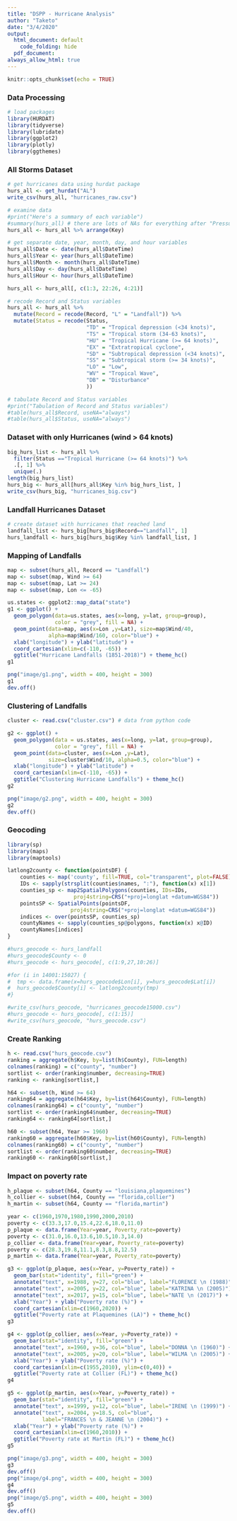 ```yaml
---
title: "DSPP - Hurricane Analysis"
author: "Taketo"
date: "3/4/2020"
output:
  html_document: default
    code_folding: hide
  pdf_document:
always_allow_html: true
---
```


```r
knitr::opts_chunk$set(echo = TRUE)
```

### Data Processing

```r
# load packages
library(HURDAT)
library(tidyverse)
library(lubridate)
library(ggplot2)
library(plotly)
library(ggthemes)
```

### All Storms Dataset

```r
# get hurricanes data using hurdat package
hurs_all <- get_hurdat("AL")
write_csv(hurs_all, "hurricanes_raw.csv")

# examine data
#print("Here's a summary of each variable")
#summary(hurs_all) # there are lots of NAs for everything after "Pressure" variable
hurs_all <- hurs_all %>% arrange(Key)

# get separate date, year, month, day, and hour variables
hurs_all$Date <- date(hurs_all$DateTime)
hurs_all$Year <- year(hurs_all$DateTime)
hurs_all$Month <- month(hurs_all$DateTime)
hurs_all$Day <- day(hurs_all$DateTime)
hurs_all$Hour <- hour(hurs_all$DateTime)

hurs_all <- hurs_all[, c(1:3, 22:26, 4:21)]

# recode Record and Status variables
hurs_all <- hurs_all %>%
  mutate(Record = recode(Record, "L" = "Landfall")) %>%
  mutate(Status = recode(Status,
                         "TD" = "Tropical depression (<34 knots)",
                         "TS" = "Tropical storm (34-63 knots)",
                         "HU" = "Tropical Hurricane (>= 64 knots)",
                         "EX" = "Extratropical cyclone",
                         "SD" = "Subtropical depression (<34 knots)",
                         "SS" = "Subtropical storm (>= 34 knots)",
                         "LO" = "Low",
                         "WV" = "Tropical Wave",
                         "DB" = "Disturbance"
                         ))

# tabulate Record and Status variables
#print("Tabulation of Record and Status variables")
#table(hurs_all$Record, useNA="always")
#table(hurs_all$Status, useNA="always")
```

### Dataset with only Hurricanes (wind > 64 knots)

```r
big_hurs_list <- hurs_all %>% 
  filter(Status =="Tropical Hurricane (>= 64 knots)") %>%
  .[, 1] %>% 
  unique(.)
length(big_hurs_list)
hurs_big <- hurs_all[hurs_all$Key %in% big_hurs_list, ]
write_csv(hurs_big, "hurricanes_big.csv")
```

### Landfall Hurricanes Dataset

```r
# create dataset with hurricanes that reached land
landfall_list <- hurs_big[hurs_big$Record=="Landfall", 1]
hurs_landfall <- hurs_big[hurs_big$Key %in% landfall_list, ]
```

### Mapping of Landfalls

```r
map <- subset(hurs_all, Record == "Landfall")
map <- subset(map, Wind >= 64)
map <- subset(map, Lat >= 24)
map <- subset(map, Lon <= -65)

us.states <- ggplot2::map_data("state")
g1 <- ggplot() + 
  geom_polygon(data=us.states, aes(x=long, y=lat, group=group), 
               color = "grey", fill = NA) + 
  geom_point(data=map, aes(x=Lon ,y=Lat), size=map$Wind/40,
             alpha=map$Wind/160, color="blue") + 
  xlab("longitude") + ylab("latitude") + 
  coord_cartesian(xlim=c(-110, -65)) + 
  ggtitle("Hurricane Landfalls (1851-2018)") + theme_hc()
g1

png("image/g1.png", width = 400, height = 300)
g1
dev.off()
```

### Clustering of Landfalls

```r
cluster <- read.csv("cluster.csv") # data from python code

g2 <- ggplot() + 
  geom_polygon(data = us.states, aes(x=long, y=lat, group=group), 
               color = "grey", fill = NA) + 
  geom_point(data=cluster, aes(x=Lon ,y=Lat), 
             size=cluster$Wind/10, alpha=0.5, color="blue") + 
  xlab("longitude") + ylab("latitude") + 
  coord_cartesian(xlim=c(-110, -65)) + 
  ggtitle("Clustering Hurricane Landfalls") + theme_hc()
g2

png("image/g2.png", width = 400, height = 300)
g2
dev.off()
```

### Geocoding

```r
library(sp)
library(maps)
library(maptools)

latlong2county <- function(pointsDF) {
    counties <- map('county', fill=TRUE, col="transparent", plot=FALSE)
    IDs <- sapply(strsplit(counties$names, ":"), function(x) x[1])
    counties_sp <- map2SpatialPolygons(counties, IDs=IDs,
                     proj4string=CRS("+proj=longlat +datum=WGS84"))
    pointsSP <- SpatialPoints(pointsDF, 
                    proj4string=CRS("+proj=longlat +datum=WGS84"))
    indices <- over(pointsSP, counties_sp)
    countyNames <- sapply(counties_sp@polygons, function(x) x@ID)
    countyNames[indices]
}

#hurs_geocode <- hurs_landfall
#hurs_geocode$County <- 0
#hurs_geocode <- hurs_geocode[, c(1:9,27,10:26)]

#for (i in 14001:15027) {
#  tmp <- data.frame(x=hurs_geocode$Lon[i], y=hurs_geocode$Lat[i])
#  hurs_geocode$County[i] <- latlong2county(tmp)
#}

#write_csv(hurs_geocode, "hurricanes_geocode15000.csv")
#hurs_geocode <- hurs_geocode[, c(1:15)]
#write_csv(hurs_geocode, "hurs_geocode.csv")
```

### Create Ranking

```r
h <- read.csv("hurs_geocode.csv")
ranking = aggregate(h$Key, by=list(h$County), FUN=length)
colnames(ranking) = c("county", "number")
sortlist <- order(ranking$number, decreasing=TRUE)
ranking <- ranking[sortlist,]

h64 <- subset(h, Wind >= 64)
ranking64 = aggregate(h64$Key, by=list(h64$County), FUN=length)
colnames(ranking64) = c("county", "number")
sortlist <- order(ranking64$number, decreasing=TRUE)
ranking64 <- ranking64[sortlist,]

h60 <- subset(h64, Year >= 1960)
ranking60 = aggregate(h60$Key, by=list(h60$County), FUN=length)
colnames(ranking60) = c("county", "number")
sortlist <- order(ranking60$number, decreasing=TRUE)
ranking60 <- ranking60[sortlist,]
```

### Impact on poverty rate

```r
h_plaque <- subset(h64, County == "louisiana,plaquemines")
h_collier <- subset(h64, County == "florida,collier")
h_martin <- subset(h64, County == "florida,martin")

year <- c(1960,1970,1980,1990,2000,2010)
poverty <- c(33.3,17.0,15.4,22.6,18.0,11.0)
p_plaque <- data.frame(Year=year, Poverty_rate=poverty)
poverty <- c(31.0,16.0,13.6,10.5,10.3,14.0)
p_collier <- data.frame(Year=year, Poverty_rate=poverty)
poverty <- c(28.3,19.8,11.1,8.3,8.8,12.5)
p_martin <- data.frame(Year=year, Poverty_rate=poverty)

g3 <- ggplot(p_plaque, aes(x=Year, y=Poverty_rate)) + 
  geom_bar(stat="identity", fill="green") + 
  annotate("text", x=1988, y=27, col="blue", label="FLORENCE \n (1988)") +
  annotate("text", x=2005, y=22, col="blue", label="KATRINA \n (2005)") + 
  annotate("text", x=2017, y=15, col="blue", label="NATE \n (2017)") + 
  xlab("Year") + ylab("Poverty rate (%)") + 
  coord_cartesian(xlim=c(1960,2020)) + 
  ggtitle("Poverty rate at Plaquemines (LA)") + theme_hc()
g3

g4 <- ggplot(p_collier, aes(x=Year, y=Poverty_rate)) + 
  geom_bar(stat="identity", fill="green") + 
  annotate("text", x=1960, y=36, col="blue", label="DONNA \n (1960)") +
  annotate("text", x=2005, y=20, col="blue", label="WILMA \n (2005)") + 
  xlab("Year") + ylab("Poverty rate (%)") + 
  coord_cartesian(xlim=c(1955,2010), ylim=c(0,40)) + 
  ggtitle("Poverty rate at Collier (FL)") + theme_hc()
g4

g5 <- ggplot(p_martin, aes(x=Year, y=Poverty_rate)) + 
  geom_bar(stat="identity", fill="green") + 
  annotate("text", x=1999, y=12, col="blue", label="IRENE \n (1999)") +
  annotate("text", x=2004, y=18.5, col="blue", 
           label="FRANCES \n & JEANNE \n (2004)") + 
  xlab("Year") + ylab("Poverty rate (%)") + 
  coord_cartesian(xlim=c(1960,2010)) + 
  ggtitle("Poverty rate at Martin (FL)") + theme_hc()
g5

png("image/g3.png", width = 400, height = 300)
g3
dev.off()
png("image/g4.png", width = 400, height = 300)
g4
dev.off()
png("image/g5.png", width = 400, height = 300)
g5
dev.off()
```